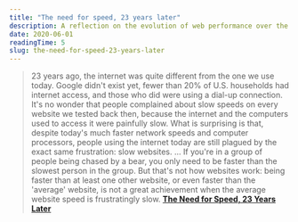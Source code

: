 ```yaml
---
title: "The need for speed, 23 years later"
description: A reflection on the evolution of web performance over the past two decades.
date: 2020-06-01
readingTime: 5
slug: the-need-for-speed-23-years-later
---
```


>23 years ago, the internet was quite different from the one we use today. Google didn't exist yet, fewer than 20% of U.S. households had internet access, and those who did were using a dial-up connection.
>It's no wonder that people complained about slow speeds on every website we tested back then, because the internet and the computers used to access it were painfully slow.
What is surprising is that, despite today's much faster network speeds and computer processors, people using the internet today are still plagued by the exact same frustration: slow websites.
...
If you're in a group of people being chased by a bear, you only need to be faster than the slowest person in the group. But that's not how websites work: being faster than at least one other website, or even faster than the 'average' website, is not a great achievement when the average website speed is frustratingly slow.
**<a href="https://www.nngroup.com/articles/the-need-for-speed/">The Need for Speed, 23 Years Later</a>**